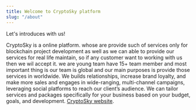 ```yaml
---
title: Welcome to CryptoSky platform
slug: "/about"
---
```


Let's introduces with us!

CryptoSky is a online platform. whose are provide such of services only for blockchain project development as well as we can able to provide our services for real life maintain, so if any customer want to working with us then we wil accept it. we are young team have 15+ team member and most important thing is our team is global and our main purposes is provide those services in worldwide.
We builds relationships, increase brand loyalty, and make more sales and engages in wide-ranging, multi-channel campaigns, leveraging social platforms to reach our client’s audience. We can tailor services and packages specifically for your business based on your budget, goals, and development. [CryptoSky website](https://cryptoskyplatform.netlify.app/ "CryptoSky Platform").

